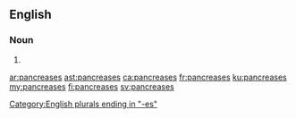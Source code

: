==English==

===Noun===
{{head|en|plural}}

# {{plural of|pancreas|lang=en}}

[[Category:English plurals ending in "-es"]]

[[ar:pancreases]]
[[ast:pancreases]]
[[ca:pancreases]]
[[fr:pancreases]]
[[ku:pancreases]]
[[my:pancreases]]
[[fi:pancreases]]
[[sv:pancreases]]